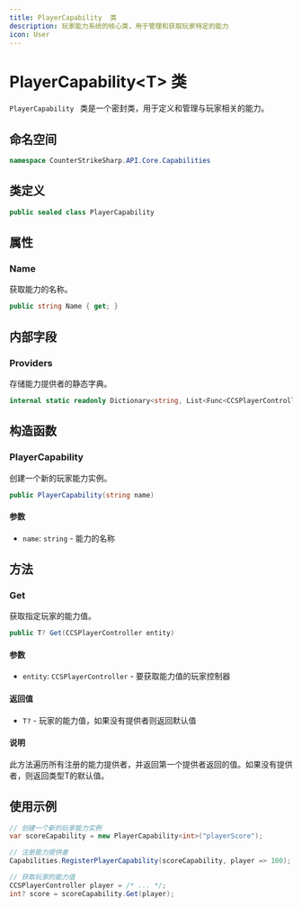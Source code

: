 ```yaml
---
title: PlayerCapability  类
description: 玩家能力系统的核心类，用于管理和获取玩家特定的能力
icon: User
---
```


# PlayerCapability&lt;T&gt; 类

`PlayerCapability ` 类是一个密封类，用于定义和管理与玩家相关的能力。

## 命名空间

```csharp
namespace CounterStrikeSharp.API.Core.Capabilities
```

## 类定义

```csharp
public sealed class PlayerCapability 
```

## 属性

### Name

获取能力的名称。

```csharp
public string Name { get; }
```

## 内部字段

### Providers

存储能力提供者的静态字典。

```csharp
internal static readonly Dictionary<string, List<Func<CCSPlayerController, T>>> Providers
```

## 构造函数

### PlayerCapability

创建一个新的玩家能力实例。

```csharp
public PlayerCapability(string name)
```

#### 参数

- `name`: `string` - 能力的名称

## 方法

### Get

获取指定玩家的能力值。

```csharp
public T? Get(CCSPlayerController entity)
```

#### 参数

- `entity`: `CCSPlayerController` - 要获取能力值的玩家控制器

#### 返回值

- `T?` - 玩家的能力值，如果没有提供者则返回默认值

#### 说明

此方法遍历所有注册的能力提供者，并返回第一个提供者返回的值。如果没有提供者，则返回类型T的默认值。

## 使用示例

```csharp
// 创建一个新的玩家能力实例
var scoreCapability = new PlayerCapability<int>("playerScore");

// 注册能力提供者
Capabilities.RegisterPlayerCapability(scoreCapability, player => 100);

// 获取玩家的能力值
CCSPlayerController player = /* ... */;
int? score = scoreCapability.Get(player);
``` 